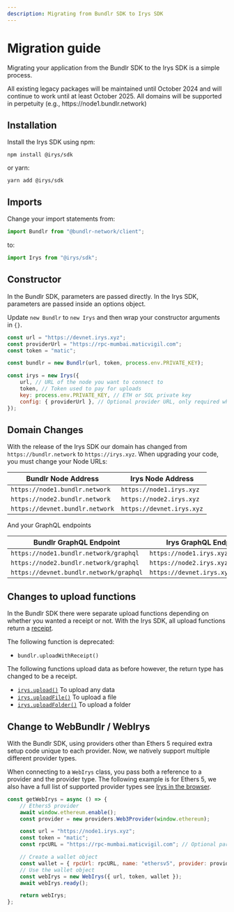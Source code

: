 ```yaml
---
description: Migrating from Bundlr SDK to Irys SDK
---
```



# Migration guide

Migrating your application from the Bundlr SDK to the Irys SDK is a simple process.

<Callout type="info" emoji="ℹ️">
	All existing legacy packages will be maintained until October 2024 and will continue to work until at least October
	2025. All domains will be supported in perpetuity (e.g., https://node1.bundlr.network)
</Callout>

## Installation

Install the Irys SDK using npm:

```console
npm install @irys/sdk
```

or yarn:

```console
yarn add @irys/sdk
```

## Imports

Change your import statements from:

```js
import Bundlr from "@bundlr-network/client";
```

to:

```js
import Irys from "@irys/sdk";
```

## Constructor

In the Bundlr SDK, parameters are passed directly. In the Irys SDK, parameters are passed inside an options object.

Update `new Bundlr` to `new Irys` and then wrap your constructor arguments in `{}`.

```js
const url = "https://devnet.irys.xyz";
const providerUrl = "https://rpc-mumbai.maticvigil.com";
const token = "matic";

const bundlr = new Bundlr(url, token, process.env.PRIVATE_KEY);

const irys = new Irys({
	url, // URL of the node you want to connect to
	token, // Token used to pay for uploads
	key: process.env.PRIVATE_KEY, // ETH or SOL private key
	config: { providerUrl }, // Optional provider URL, only required when using Devnet
});
```

## Domain Changes

With the release of the Irys SDK our domain has changed from `https://bundlr.network` to `https://irys.xyz`. When upgrading your code, you must change your Node URLs:

| Bundlr Node Address             | Irys Node Address         |
| ------------------------------- | ------------------------- |
| `https://node1.bundlr.network`  | `https://node1.irys.xyz`  |
| `https://node2.bundlr.network`  | `https://node2.irys.xyz`  |
| `https://devnet.bundlr.network` | `https://devnet.irys.xyz` |

And your GraphQL endpoints

| Bundlr GraphQL Endpoint                 | Irys GraphQL Endpoint             |
| --------------------------------------- | --------------------------------- |
| `https://node1.bundlr.network/graphql`  | `https://node1.irys.xyz/graphql`  |
| `https://node2.bundlr.network/graphql`  | `https://node2.irys.xyz/graphql`  |
| `https://devnet.bundlr.network/graphql` | `https://devnet.irys.xyz/graphql` |

## Changes to upload functions

In the Bundlr SDK there were separate upload functions depending on whether you wanted a receipt or not. With the Irys SDK, all upload functions return a [receipt](/learn/receipts).

The following function is deprecated:

-   `bundlr.uploadWithReceipt()`

The following functions upload data as before however, the return type has changed to be a receipt.

-   [`irys.upload()`](./api/upload) To upload any data
-   [`irys.uploadFile()`](./api/uploadFile) To upload a file
-   [`irys.uploadFolder()`](./api/uploadFolder) To upload a folder

## Change to WebBundlr / WebIrys

With the Bundlr SDK, using providers other than Ethers 5 required extra setup code unique to each provider. Now, we natively support multiple different provider types.

When connecting to a `WebIrys` class, you pass both a reference to a provider and the provider type. The following example is for Ethers 5, we also have a full list of supported provider types see [Irys in the browser](/developer-docs/irys-sdk/irys-in-the-browser).

```js
const getWebIrys = async () => {
	// Ethers5 provider
	await window.ethereum.enable();
	const provider = new providers.Web3Provider(window.ethereum);

	const url = "https://node1.irys.xyz";
	const token = "matic";
	const rpcURL = "https://rpc-mumbai.maticvigil.com"; // Optional parameter

	// Create a wallet object
	const wallet = { rpcUrl: rpcURL, name: "ethersv5", provider: provider };
	// Use the wallet object
	const webIrys = new WebIrys({ url, token, wallet });
	await webIrys.ready();

	return webIrys;
};
```
